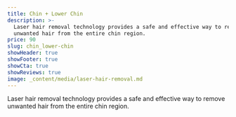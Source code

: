 ```yaml
---
title: Chin + Lower Chin
description: >-
  Laser hair removal technology provides a safe and effective way to remove
  unwanted hair from the entire chin region.
price: 90
slug: chin_lower-chin
showHeader: true
showFooter: true
showCta: true
showReviews: true
image: _content/media/laser-hair-removal.md
---
```


Laser hair removal technology provides a safe and effective way to remove unwanted hair from the entire chin region.
